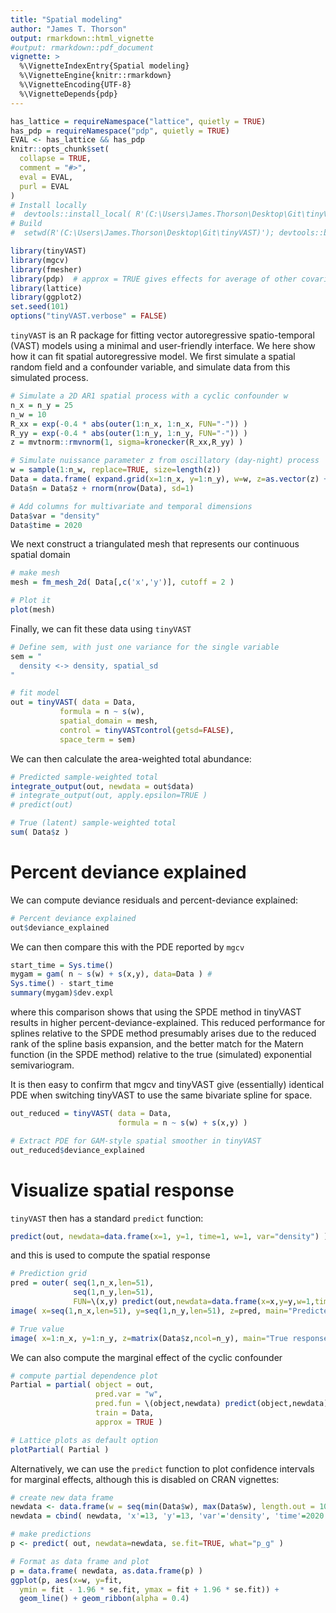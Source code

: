 ```yaml
---
title: "Spatial modeling"
author: "James T. Thorson"
output: rmarkdown::html_vignette
#output: rmarkdown::pdf_document
vignette: >
  %\VignetteIndexEntry{Spatial modeling}
  %\VignetteEngine{knitr::rmarkdown}
  %\VignetteEncoding{UTF-8}
  %\VignetteDepends{pdp}
---
```


```r
has_lattice = requireNamespace("lattice", quietly = TRUE)
has_pdp = requireNamespace("pdp", quietly = TRUE)
EVAL <- has_lattice && has_pdp
knitr::opts_chunk$set(
  collapse = TRUE,
  comment = "#>",
  eval = EVAL,
  purl = EVAL
)
# Install locally
#  devtools::install_local( R'(C:\Users\James.Thorson\Desktop\Git\tinyVAST)', force=TRUE )
# Build
#  setwd(R'(C:\Users\James.Thorson\Desktop\Git\tinyVAST)'); devtools::build_rmd("vignettes/spatial.Rmd"); rmarkdown::render( "vignettes/spatial.Rmd", rmarkdown::pdf_document())
```

```r
library(tinyVAST)
library(mgcv)
library(fmesher)
library(pdp)  # approx = TRUE gives effects for average of other covariates
library(lattice)
library(ggplot2)
set.seed(101)
options("tinyVAST.verbose" = FALSE)
```

`tinyVAST` is an R package for fitting vector autoregressive spatio-temporal (VAST) models using a minimal and user-friendly interface.
We here show how it can fit spatial autoregressive model.  We first simulate a spatial random field and a confounder variable, and simulate data from this simulated process.

```r
# Simulate a 2D AR1 spatial process with a cyclic confounder w
n_x = n_y = 25
n_w = 10
R_xx = exp(-0.4 * abs(outer(1:n_x, 1:n_x, FUN="-")) )
R_yy = exp(-0.4 * abs(outer(1:n_y, 1:n_y, FUN="-")) )
z = mvtnorm::rmvnorm(1, sigma=kronecker(R_xx,R_yy) )

# Simulate nuissance parameter z from oscillatory (day-night) process
w = sample(1:n_w, replace=TRUE, size=length(z))
Data = data.frame( expand.grid(x=1:n_x, y=1:n_y), w=w, z=as.vector(z) + cos(w/n_w*2*pi))
Data$n = Data$z + rnorm(nrow(Data), sd=1)

# Add columns for multivariate and temporal dimensions
Data$var = "density"
Data$time = 2020
```

We next construct a triangulated mesh that represents our continuous spatial domain

```r
# make mesh
mesh = fm_mesh_2d( Data[,c('x','y')], cutoff = 2 )

# Plot it
plot(mesh)
```

Finally, we can fit these data using `tinyVAST`
```r
# Define sem, with just one variance for the single variable
sem = "
  density <-> density, spatial_sd
"

# fit model
out = tinyVAST( data = Data,
           formula = n ~ s(w),
           spatial_domain = mesh,
           control = tinyVASTcontrol(getsd=FALSE),
           space_term = sem)
```

We can then calculate the area-weighted total abundance:
```r
# Predicted sample-weighted total
integrate_output(out, newdata = out$data)
# integrate_output(out, apply.epsilon=TRUE )
# predict(out)

# True (latent) sample-weighted total
sum( Data$z )
```


# Percent deviance explained

We can compute deviance residuals and percent-deviance explained:

```r
# Percent deviance explained
out$deviance_explained
```

We can then compare this with the PDE reported by `mgcv`
```r
start_time = Sys.time()
mygam = gam( n ~ s(w) + s(x,y), data=Data ) #
Sys.time() - start_time
summary(mygam)$dev.expl
```

where this comparison shows that using the SPDE method in tinyVAST results in higher percent-deviance-explained.  This reduced performance for splines relative to the SPDE method presumably arises due to the reduced rank of the spline basis expansion, and the better match for the Matern function (in the SPDE method) relative to the true (simulated) exponential semivariogram.

It is then easy to confirm that mgcv and tinyVAST give (essentially) identical PDE when switching tinyVAST to use the same bivariate spline for space.

```r
out_reduced = tinyVAST( data = Data,
                        formula = n ~ s(w) + s(x,y) )

# Extract PDE for GAM-style spatial smoother in tinyVAST
out_reduced$deviance_explained
```

# Visualize spatial response

`tinyVAST` then has a standard `predict` function:
```r
predict(out, newdata=data.frame(x=1, y=1, time=1, w=1, var="density") )
```

and this is used to compute the spatial response
```r
# Prediction grid
pred = outer( seq(1,n_x,len=51),
              seq(1,n_y,len=51),
              FUN=\(x,y) predict(out,newdata=data.frame(x=x,y=y,w=1,time=1,var="density")) )
image( x=seq(1,n_x,len=51), y=seq(1,n_y,len=51), z=pred, main="Predicted response" )

# True value
image( x=1:n_x, y=1:n_y, z=matrix(Data$z,ncol=n_y), main="True response" )
```

We can also compute the marginal effect of the cyclic confounder
```r
# compute partial dependence plot
Partial = partial( object = out,
                   pred.var = "w",
                   pred.fun = \(object,newdata) predict(object,newdata),
                   train = Data,
                   approx = TRUE )

# Lattice plots as default option
plotPartial( Partial )
```

Alternatively, we can use the `predict` function to plot confidence intervals for marginal effects, although this is disabled on CRAN vignettes:

```r
# create new data frame
newdata <- data.frame(w = seq(min(Data$w), max(Data$w), length.out = 100))
newdata = cbind( newdata, 'x'=13, 'y'=13, 'var'='density', 'time'=2020 )

# make predictions
p <- predict( out, newdata=newdata, se.fit=TRUE, what="p_g" )

# Format as data frame and plot
p = data.frame( newdata, as.data.frame(p) )
ggplot(p, aes(x=w, y=fit,
  ymin = fit - 1.96 * se.fit, ymax = fit + 1.96 * se.fit)) +
  geom_line() + geom_ribbon(alpha = 0.4)
```
